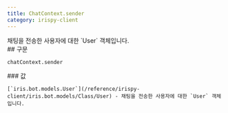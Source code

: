 ```yaml
---
title: ChatContext.sender
category: irispy-client
---
```


<Section>
  채팅을 전송한 사용자에 대한 `User` 객체입니다.
</Section>
<Section>
  ## 구문

  ~~~py
  chatContext.sender
  ~~~

  <Section>
    ### 값

    [`iris.bot.models.User`](/reference/irispy-client/iris.bot.models/Class/User) - 채팅을 전송한 사용자에 대한 `User` 객체입니다.
  </Section>
</Section>